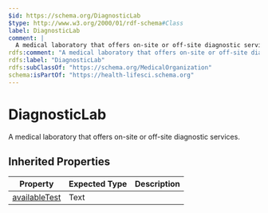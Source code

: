 ```yaml
---
$id: https://schema.org/DiagnosticLab
$type: http://www.w3.org/2000/01/rdf-schema#Class
label: DiagnosticLab
comment: |
  A medical laboratory that offers on-site or off-site diagnostic services.
rdfs:comment: "A medical laboratory that offers on-site or off-site diagnostic services."
rdfs:label: "DiagnosticLab"
rdfs:subClassOf: "https://schema.org/MedicalOrganization"
schema:isPartOf: "https://health-lifesci.schema.org"
---
```


# DiagnosticLab

A medical laboratory that offers on-site or off-site diagnostic services.

## Inherited Properties

| Property | Expected Type | Description |
| --- | --- | --- |
| [availableTest](https://schema.org/availableTest) | Text |  |
